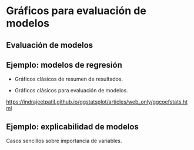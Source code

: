# Gráficos para evaluación de modelos {#sec-graphs-model-eval}

## Evaluación de modelos


## Ejemplo: modelos de regresión

- Gráficos clásicos de resumen de resultados.

- Gráficos clásicos para evaluación de modelos.

<https://indrajeetpatil.github.io/ggstatsplot/articles/web_only/ggcoefstats.html>

## Ejemplo: explicabilidad de modelos

Casos sencillos sobre importancia de variables.